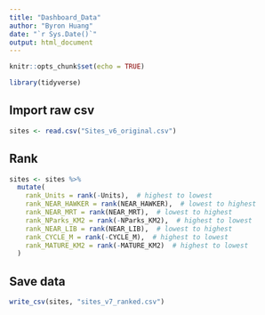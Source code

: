 ```yaml
---
title: "Dashboard_Data"
author: "Byron Huang"
date: "`r Sys.Date()`"
output: html_document
---
```


```r
knitr::opts_chunk$set(echo = TRUE)

library(tidyverse)
```

## Import raw csv

```r
sites <- read.csv("Sites_v6_original.csv")
```

## Rank

```r
sites <- sites %>%
  mutate(
    rank_Units = rank(-Units),  # highest to lowest
    rank_NEAR_HAWKER = rank(NEAR_HAWKER),  # lowest to highest
    rank_NEAR_MRT = rank(NEAR_MRT),  # lowest to highest
    rank_NParks_KM2 = rank(-NParks_KM2),  # highest to lowest
    rank_NEAR_LIB = rank(NEAR_LIB),  # lowest to highest
    rank_CYCLE_M = rank(-CYCLE_M),  # highest to lowest
    rank_MATURE_KM2 = rank(-MATURE_KM2)  # highest to lowest
  )
```

## Save data

```r
write_csv(sites, "sites_v7_ranked.csv")
```
